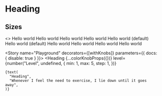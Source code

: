 
<Meta title="MDX|Heading" component={Heading} />

# Heading

<Props of={Heading} exclude="theme" />

## Sizes

<Preview>
  <Story name="Size">
    <>
      <Heading level={1} mb={4}>Hello world</Heading>
      <Heading level={1} fontWeight={0} mb={4}>Hello world</Heading>
      <Heading level={2} mb={4}>Hello world</Heading>
      <Heading level={2} fontWeight={0} mb={4}>Hello world</Heading>
      <Heading level={3} mb={4}>Hello world (default)</Heading>
      <Heading level={3} fontWeight={0} mb={4}>Hello world (default)</Heading>
      <Heading level={4} mb={4}>Hello world</Heading>
      <Heading level={4} fontWeight={0} mb={4}>Hello world</Heading>
      <Heading level={5} mb={4}>Hello world</Heading>
      <Heading level={5} fontWeight={0}>Hello world</Heading>
    </>
  </Story>
</Preview>

<Story name="Playground" decorators={[withKnobs]} parameters={{ docs: { disable: true } }}>
  <Heading
    {...colorKnobProps({})}
    level={number("Level", undefined, {
      min: 1,
      max: 5,
      step: 1,
    })}
  >
    {text(
      "Heading",
      "Whenever I feel the need to exercise, I lie down until it goes away",
    )}
  </Heading>
</Story>
